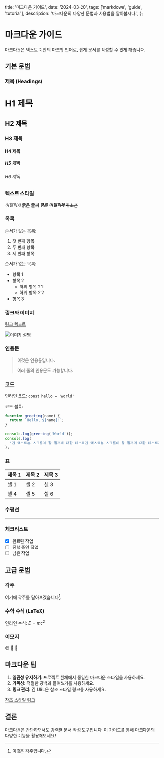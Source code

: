  title: '마크다운 가이드',
  date: '2024-03-20',
  tags: ['markdown', 'guide', 'tutorial'],
  description: '마크다운의 다양한 문법과 사용법을 알아봅시다.',
};

# 마크다운 가이드

마크다운은 텍스트 기반의 마크업 언어로, 쉽게 문서를 작성할 수 있게 해줍니다.

## 기본 문법

### 제목 (Headings)

# H1 제목

## H2 제목

### H3 제목

#### H4 제목

##### H5 제목

###### H6 제목

### 텍스트 스타일

_이탤릭체_
**굵은 글씨**
**_굵은 이탤릭체_**
~~취소선~~

### 목록

순서가 있는 목록:

1. 첫 번째 항목
2. 두 번째 항목
3. 세 번째 항목

순서가 없는 목록:

- 항목 1
- 항목 2
  - 하위 항목 2.1
  - 하위 항목 2.2
- 항목 3

### 링크와 이미지

[링크 텍스트](https://github.com/Sionparadox)

![이미지 설명](https://avatars.githubusercontent.com/u/99112680?v=4)

### 인용문

> 이것은 인용문입니다.
>
> 여러 줄의 인용문도 가능합니다.

### 코드

인라인 코드: `const hello = 'world'`

코드 블록:

```javascript
function greeting(name) {
  return `Hello, ${name}!`;
}

console.log(greeting('World'));
console.log(
  '긴 텍스트는 스크롤이 잘 될까에 대한 테스트긴 텍스트는 스크롤이 잘 될까에 대한 테스트긴 텍스트는 스크롤이 잘 될까에 대한 테스트긴 텍스트는 스크롤이 잘 될까에 대한 테스트긴 텍스트는 스크롤이 잘 될까에 대한 테스트긴 텍스트는 스크롤이 잘 될까에 대한 테스트긴 텍스트는 스크롤이 잘 될까에 대한 테스트'
);
```

### 표

| 제목 1 | 제목 2 | 제목 3 |
| ------ | ------ | ------ |
| 셀 1   | 셀 2   | 셀 3   |
| 셀 4   | 셀 5   | 셀 6   |

### 수평선

---

### 체크리스트

- [x] 완료된 작업
- [ ] 진행 중인 작업
- [ ] 남은 작업

## 고급 문법

### 각주

여기에 각주를 달아보겠습니다[^1].

[^1]: 이것은 각주입니다.

### 수학 수식 (LaTeX)

인라인 수식: $E = mc^2$

### 이모지

😊 🎉 🚀

## 마크다운 팁

1. **일관성 유지하기**: 프로젝트 전체에서 동일한 마크다운 스타일을 사용하세요.
2. **가독성**: 적절한 공백과 들여쓰기를 사용하세요.
3. **링크 관리**: 긴 URL은 참조 스타일 링크를 사용하세요.

[참조 스타일 링크][ref]

[ref]: https://www.example.com

## 결론

마크다운은 간단하면서도 강력한 문서 작성 도구입니다. 이 가이드를 통해 마크다운의 다양한 기능을 활용해보세요!
